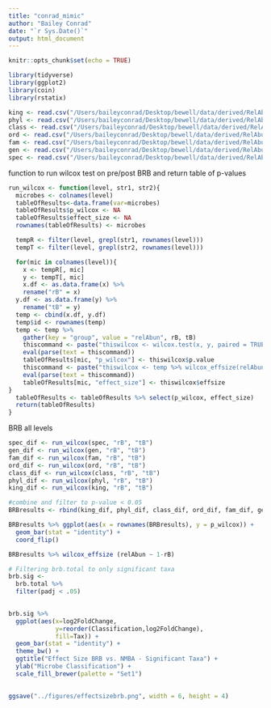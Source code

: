 ```yaml
---
title: "conrad_mimic"
author: "Bailey Conrad"
date: "`r Sys.Date()`"
output: html_document
---
```


```r
knitr::opts_chunk$set(echo = TRUE)

library(tidyverse)
library(ggplot2)
library(coin)
library(rstatix)

```

```r
king <- read.csv("/Users/baileyconrad/Desktop/bewell/data/derived/RelAbun/RelAbun_king.csv", row.names = 1)
phyl <- read.csv("/Users/baileyconrad/Desktop/bewell/data/derived/RelAbun/RelAbun_phyl.csv",row.names = 1)
class <- read.csv("/Users/baileyconrad/Desktop/bewell/data/derived/RelAbun/RelAbun_class.csv",row.names = 1)
ord <- read.csv("/Users/baileyconrad/Desktop/bewell/data/derived/RelAbun/RelAbun_ord.csv", row.names = 1)
fam <- read.csv("/Users/baileyconrad/Desktop/bewell/data/derived/RelAbun/RelAbun_fam.csv", row.names = 1)
gen <- read.csv("/Users/baileyconrad/Desktop/bewell/data/derived/RelAbun/RelAbun_gen.csv", row.names = 1)
spec <- read.csv("/Users/baileyconrad/Desktop/bewell/data/derived/RelAbun/RelAbun_spec.csv", row.names = 1)
```

function to run wilcox test on pre/post BRB and return table of p-values
```r
run_wilcox <- function(level, str1, str2){
  microbes <- colnames(level)
  tableOfResults<-data.frame(var=microbes)
  tableOfResults$p_wilcox <- NA
  tableOfResults$effect_size <- NA
  rownames(tableOfResults) <- microbes

  tempR <- filter(level, grepl(str1, rownames(level)))
  tempT <- filter(level, grepl(str2, rownames(level)))

  for(mic in colnames(level)){
    x <- tempR[, mic]
    y <- tempT[, mic]
    x.df <- as.data.frame(x) %>%
    rename("rB" = x)
  y.df <- as.data.frame(y) %>%
    rename("tB" = y)
  temp <- cbind(x.df, y.df)
  temp$id <- rownames(temp)
  temp <- temp %>%
    gather(key = "group", value = "relAbun", rB, tB)
    thiscommand <- paste("thiswilcox <- wilcox.test(x, y, paired = TRUE)")
    eval(parse(text = thiscommand))
    tableOfResults[mic, "p_wilcox"] <- thiswilcox$p.value
    thiscommand <- paste("thiswilcox <- temp %>% wilcox_effsize(relAbun ~ group, paired = TRUE)")
    eval(parse(text = thiscommand))
    tableOfResults[mic, "effect_size"] <- thiswilcox$effsize
}
  tableOfResults <- tableOfResults %>% select(p_wilcox, effect_size)
  return(tableOfResults)
}
```

BRB all levels
```r
spec_dif <- run_wilcox(spec, "rB", "tB")
gen_dif <- run_wilcox(gen, "rB", "tB")
fam_dif <- run_wilcox(fam, "rB", "tB")
ord_dif <- run_wilcox(ord, "rB", "tB")
class_dif <- run_wilcox(class, "rB", "tB")
phyl_dif <- run_wilcox(phyl, "rB", "tB")
king_dif <- run_wilcox(king, "rB", "tB")

#combine and filter to p-value < 0.05
BRBresults <- rbind(king_dif, phyl_dif, class_dif, ord_dif, fam_dif, gen_dif, spec_dif) %>% filter(p_wilcox < 0.05)
```

```r
BRBresults %>% ggplot(aes(x = rownames(BRBresults), y = p_wilcox)) +
  geom_bar(stat = "identity") +
  coord_flip()
```


```r
BRBresults %>% wilcox_effsize (relAbun ~ 1-rB)
```


```r
# Filtering brb.total to only significant taxa
brb.sig <-
  brb.total %>%
  filter(padj < .05) 
  

brb.sig %>%
  ggplot(aes(x=log2FoldChange,
             y=reorder(Classification,log2FoldChange),
             fill=Tax)) + 
  geom_bar(stat = "identity") + 
  theme_bw() + 
  ggtitle("Effect Size BRB vs. NMBA - Significant Taxa") +
  ylab("Microbe Classification") +
  scale_fill_brewer(palette = "Set1") 
 

ggsave("../figures/effectsizebrb.png", width = 6, height = 4)
```


